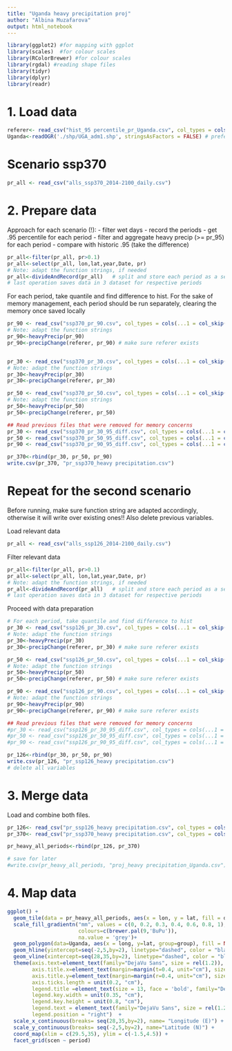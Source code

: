 ---
title: "Uganda heavy precipitation proj"
author: "Albina Muzafarova"
output: html_notebook
---

```{r}
library(ggplot2) #for mapping with ggplot
library(scales)  #for colour scales
library(RColorBrewer) #for colour scales
library(rgdal) #reading shape files
library(tidyr)
library(dplyr)
library(readr)
```


# 1. Load data

```{r}
referer<- read_csv("hist_95 percentile_pr_Uganda.csv", col_types = cols(...1 = col_skip()))
Uganda<-readOGR('./shp/UGA_adm1.shp', stringsAsFactors = FALSE) # preferred as it is being processed better by ggplot
```

# Scenario ssp370

```{r}
pr_all <- read_csv("alls_ssp370_2014-2100_daily.csv")
```

# 2. Prepare data

Approach for each scenario (!):
- filter wet days
- record the periods
- get .95 percentile for each period
- filter and aggregate heavy precip (>= pr_95) for each period
- compare with historic .95 (take the difference)
```{r}
pr_all<-filter(pr_all, pr>0.1)
pr_all<-select(pr_all, lon,lat,year,Date, pr)
# Note: adapt the function strings, if needed
pr_all<-divideAndRecord(pr_all)   # split and store each period as a separate file to speed up the calculations
# last operation saves data in 3 dataset for respective periods
```

For each period, take quantile and find difference to hist. 
For the sake of memory management, each period should be run separately, clearing the memory once saved locally
```{r}
pr_90 <- read_csv("ssp370_pr_90.csv", col_types = cols(...1 = col_skip()))
# Note: adapt the function strings
pr_90<-heavyPrecip(pr_90)
pr_90<-precipChange(referer, pr_90) # make sure referer exists


pr_30 <- read_csv("ssp370_pr_30.csv", col_types = cols(...1 = col_skip()))
# Note: adapt the function strings
pr_30<-heavyPrecip(pr_30)
pr_30<-precipChange(referer, pr_30) 

pr_50 <- read_csv("ssp370_pr_50.csv", col_types = cols(...1 = col_skip()))
# Note: adapt the function strings
pr_50<-heavyPrecip(pr_50)
pr_50<-precipChange(referer, pr_50) 

## Read previous files that were removed for memory concerns
pr_30 <- read_csv("ssp370_pr_30_95_diff.csv", col_types = cols(...1 = col_skip()))
pr_50 <- read_csv("ssp370_pr_50_95_diff.csv", col_types = cols(...1 = col_skip()))
pr_90 <- read_csv("ssp370_pr_90_95_diff.csv", col_types = cols(...1 = col_skip()))

pr_370<-rbind(pr_30, pr_50, pr_90)
write.csv(pr_370, "pr_ssp370_heavy precipitation.csv")
```

# Repeat for the second scenario
Before running, make sure function string are adapted accordingly, otherwise it will write over existing ones!!
Also delete previous variables. 

Load relevant data
```{r}
pr_all <- read_csv("alls_ssp126_2014-2100_daily.csv")
```
Filter relevant data
```{r}
pr_all<-filter(pr_all, pr>0.1)
pr_all<-select(pr_all, lon,lat,year,Date, pr)
# Note: adapt the function strings, if needed
pr_all<-divideAndRecord(pr_all)   # split and store each period as a separate file to speed up the calculations
# last operation saves data in 3 dataset for respective periods
```
Proceed with data preparation
```{r}
# For each period, take quantile and find difference to hist 
pr_30 <- read_csv("ssp126_pr_30.csv", col_types = cols(...1 = col_skip()))
# Note: adapt the function strings
pr_30<-heavyPrecip(pr_30)
pr_30<-precipChange(referer, pr_30) # make sure referer exists

pr_50 <- read_csv("ssp126_pr_50.csv", col_types = cols(...1 = col_skip()))
# Note: adapt the function strings
pr_50<-heavyPrecip(pr_50)
pr_50<-precipChange(referer, pr_50) # make sure referer exists

pr_90 <- read_csv("ssp126_pr_90.csv", col_types = cols(...1 = col_skip()))
# Note: adapt the function strings
pr_90<-heavyPrecip(pr_90)
pr_90<-precipChange(referer, pr_90) # make sure referer exists

## Read previous files that were removed for memory concerns
#pr_30 <- read_csv("ssp126_pr_30_95_diff.csv", col_types = cols(...1 = col_skip()))
#pr_50 <- read_csv("ssp126_pr_50_95_diff.csv", col_types = cols(...1 = col_skip()))
#pr_90 <- read_csv("ssp126_pr_90_95_diff.csv", col_types = cols(...1 = col_skip()))

pr_126<-rbind(pr_30, pr_50, pr_90)
write.csv(pr_126, "pr_ssp126_heavy precipitation.csv")
# delete all variables
```

# 3. Merge data

Load and combine both files.

```{r}
pr_126<- read_csv("pr_ssp126_heavy precipitation.csv", col_types = cols(...1 = col_skip()))
pr_370<- read_csv("pr_ssp370_heavy precipitation.csv", col_types = cols(...1 = col_skip()))

pr_heavy_all_periods<-rbind(pr_126, pr_370)

# save for later
#write.csv(pr_heavy_all_periods, "proj_heavy precipitation_Uganda.csv")
```

# 4. Map data

```{r}
ggplot() +
  geom_tile(data = pr_heavy_all_periods, aes(x = lon, y = lat, fill = diff)) +
  scale_fill_gradientn("mm", values = c(0, 0.2, 0.3, 0.4, 0.6, 0.8, 1),  # values can twist the legend
                       colours=c(brewer.pal(9,'BuPu')),
                       na.value = 'grey')+
  geom_polygon(data=Uganda, aes(x = long, y=lat, group=group), fill = NA, col="black", size = 0.9) + # for the country map
  geom_hline(yintercept=seq(-2,5,by=2), linetype="dashed", color = "black") + # for y-axis
  geom_vline(xintercept=seq(28,35,by=2), linetype="dashed", color = "black") + # for x-axis
  theme(axis.text=element_text(family="DejaVu Sans", size = rel(1.2)),
        axis.title.x=element_text(margin=margin(t=0.4, unit="cm"), size=13,family="DejaVu Sans"),
        axis.title.y=element_text(margin=margin(r=0.4, unit="cm"), size=13, family="DejaVu Sans"),
        axis.ticks.length = unit(0.2, "cm"),
        legend.title =element_text(size = 13, face = 'bold', family="DejaVu Sans", margin=margin(b=0.4, unit="cm")),
        legend.key.width = unit(0.35, "cm"), 
        legend.key.height = unit(0.8, "cm"),
        legend.text = element_text(family="DejaVu Sans", size = rel(1.2)),
        legend.position = "right")  +
  scale_x_continuous(breaks= seq(28,35,by=2), name= "Longitude (E)") +
  scale_y_continuous(breaks= seq(-2,5,by=2), name="Latitude (N)") +
  coord_map(xlim = c(29.5,35), ylim = c(-1.5,4.5)) +
  facet_grid(scen ~ period)
```

